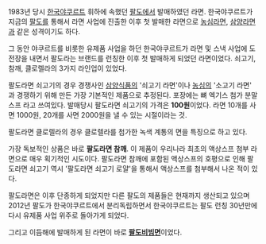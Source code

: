 1983년 당시 [[한국야쿠르트]] 휘하에 속했던 [[팔도]]에서 발매하였던 라면. 한국야쿠르트가 지금의 [[팔도]]를 통해서 라면 사업에 진출한 이후 첫 발매한 라면으로 [[농심라면]], [[삼양라면]]과 같은 성격이기도 하다.

그 동안 야쿠르트를 비롯한 유제품 사업을 하던 한국야쿠르트가 라면 및 스낵 사업에 도전장을 내면서 팔도라는 브랜드를 런칭한 이후 첫 발매하게 되었던 라면이었다. 쇠고기, 참깨, 클로렐라의 3가지 라인업이 있었다.

팔도라면 쇠고기의 경우 경쟁사인 [[삼양식품]]의 '쇠고기 라면'이나 [[농심]]의 '소고기 라면' 과 경쟁하기 위해 만든 가장 기본적인 제품으로 추정된다. 포장에는 뼈 엑기스 첨가 분말스프 라고 쓰여있다. 발매당시 팔도라면 쇠고기의 가격은 '''100원'''이었다. 라면 10개를 사면 1000원, 20개를 사면 2000원을 낼 수 있는 시절이라는 것.

팔도라면 클로렐라의 경우 클로렐라를 첨가한 녹색 계통의 면을 특징으로 하고 있다.

가장 독보적인 상품은 바로 '''팔도라면 참깨'''. 이 제품이 우리나라 최초의 액상스프 첨부 라면으로 매우 획기적인 시도이다. 팔도라면 참깨에 포함된 액상스프의 호평으로 인해 팔도라면 쇠고기 역시 '팔도라면 쇠고기 로얄'을 통해서 액상스프를 첨부해서 나온 적이 있다. 

팔도라면은 이후 단종하게 되었지만 다른 팔도의 제품들은 현재까지 생산되고 있으며 2012년 팔도가 한국야쿠르트에서 분리독립하면서 한국야쿠르트는 팔도 런칭 30년만에 다시 유제품 사업 위주로 돌아가게 되었다. 

그리고 이듬해에 발매하게 된 라면이 바로 '''[[팔도비빔면]]'''이었다.
